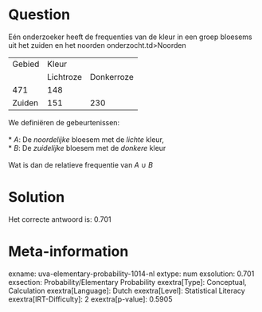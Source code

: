 Question
========

Eén onderzoeker heeft de frequenties van de kleur in een groep bloesems
uit het zuiden en het noorden onderzocht.td\>Noorden

  -------- ----------- ------------
  Gebied   Kleur       
           Lichtroze   Donkerroze
  471      148         
  Zuiden   151         230
  -------- ----------- ------------

We definiëren de gebeurtenissen:\
\
* *A*: De *noordelijke* bloesem met de *lichte* kleur,\
* *B*: De *zuidelijke* bloesem met de *donkere* kleur\
\
Wat is dan de relatieve frequentie van *A* ∪ *B*

Solution
========

Het correcte antwoord is: 0.701

Meta-information
================
exname: uva-elementary-probability-1014-nl
extype: num
exsolution: 0.701
exsection: Probability/Elementary Probability
exextra[Type]: Conceptual, Calculation
exextra[Language]: Dutch
exextra[Level]: Statistical Literacy
exextra[IRT-Difficulty]: 2
exextra[p-value]: 0.5905
